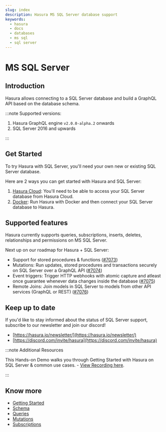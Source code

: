 ```yaml
---
slug: index
description: Hasura MS SQL Server database support
keywords:
  - hasura
  - docs
  - databases
  - ms sql
  - sql server
---
```


# MS SQL Server

## Introduction

Hasura allows connecting to a SQL Server database and build a GraphQL API based on the database schema.

:::note Supported versions:

1.  Hasura GraphQL engine `v2.0.0-alpha.2` onwards
2.  SQL Server 2016 and upwards

:::

## Get Started

To try Hasura with SQL Server, you'll need your own new or existing SQL Server database.

Here are 2 ways you can get started with Hasura and SQL Server:

1.  [Hasura Cloud](/graphql/core/databases/ms-sql-server/getting-started/cloud.mdx): You'll need to be able to access your SQL Server database from Hasura Cloud.
2.  [Docker](/graphql/core/databases/ms-sql-server/getting-started/docker.mdx): Run Hasura with Docker and then connect your SQL Server database to Hasura.

## Supported features

Hasura currently supports queries, subscriptions, inserts, deletes, relationships and permissions on MS SQL Server.

Next up on our roadmap for Hasura + SQL Server:

-   Support for stored procedures & functions ([#7073](https://github.com/hasura/graphql-engine/issues/7073))
-   Mutations: Run updates, stored procedures and transactions securely on SQL Server over a GraphQL API ([#7074](https://github.com/hasura/graphql-engine/issues/7074))
-   Event triggers: Trigger HTTP webhooks with atomic capture and atleast once guarantee whenever data changes inside the database ([#7075](https://github.com/hasura/graphql-engine/issues/7075))
-   Remote Joins: Join models in SQL Server to models from other API services (GraphQL or REST) ([#7076](https://github.com/hasura/graphql-engine/issues/7076))

## Keep up to date

If you'd like to stay informed about the status of SQL Server support, subscribe to our newsletter and join our discord!

- [https://hasura.io/newsletter/](https://hasura.io/newsletter/)
- [https://discord.com/invite/hasura](https://discord.com/invite/hasura)

:::note Additional Resources

This Hands-on Demo walks you through Getting Started with Hasura on SQL Server & common use cases. - [View Recording here](https://hasura.io/events/webinar/hasura-sql-server/?pg=docs&plcmt=body&cta=view-recording&tech=).

:::

## Know more

- [Getting Started](/graphql/core/databases/ms-sql-server/getting-started/index.mdx)
- [Schema](/graphql/core/databases/ms-sql-server/schema/index.mdx)
- [Queries](/graphql/core/databases/ms-sql-server/queries/index.mdx)
- [Mutations](/graphql/core/databases/ms-sql-server/mutations/index.mdx)
- [Subscriptions](/graphql/core/databases/ms-sql-server/subscriptions/index.mdx)

<!--
.. TODO: DB-COMPATIBILITY

  .. toctree::
    :maxdepth: 1
    :titlesonly:

    Supported MS SQL Server types <mssql-types>
-->